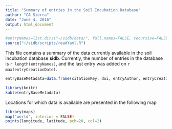 ```yaml
---
title: "Summary of entries in the Soil Incubation Database"
author: "CA Sierra"
date: "June 4, 2016"
output: html_document
---
```


```r
#entryNames=list.dirs("~/sidb/data/", full.names=FALSE, recursive=FALSE)
source("~/sidb/scripts/readYaml.R")
```

This file contains a summary of the data currently available in the soil incubation database **sidb**. Currently, the number of entries in the database is `r length(entryNames)`, and the last entry was added on `r max(entryCreationDate)`.


```r
entryBaseMetadata=data.frame(citationKey, doi, entryAuthor, entryCreationDate)

library(knitr)
kable(entryBaseMetadata)
```

Locations for which data is available are presented in the following map

```r
library(maps)
map('world', interior = FALSE)
points(longitude, latitude, pch=20, col=2)
```
